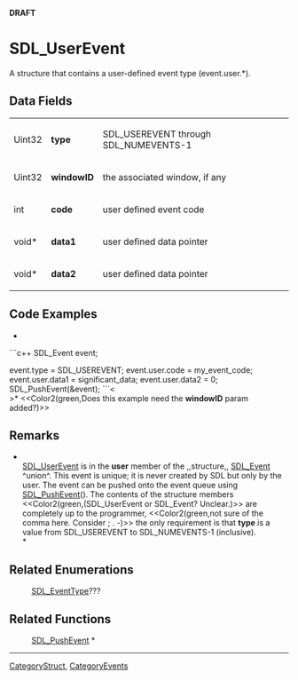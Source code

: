 <!-- pragma section-numbers off -->
<!-- pragma disable-camelcase -->
'''DRAFT'''

= SDL_UserEvent =
A structure that contains a user-defined event type (event.user.*).


== Data Fields ==
{|
|Uint32
|'''type'''
|SDL_USEREVENT through SDL_NUMEVENTS-1
|-
|Uint32
|'''windowID'''
|the associated window, if any
|-
|int
|'''code'''
|user defined event code
|-
|void*
|'''data1'''
|user defined data pointer
|-
|void*
|'''data2'''
|user defined data pointer
|}

== Code Examples ==
*<br/>
```c++
SDL_Event event;

event.type = SDL_USEREVENT;
event.user.code = my_event_code;
event.user.data1 = significant_data;
event.user.data2 = 0;
SDL_PushEvent(&event);
```<<BR>>*
<<Color2(green,Does this example need the '''windowID''' param added?)>>

== Remarks ==
*<br/>[[SDL_UserEvent]] is in the '''user''' member of the ,,structure,, [[SDL_Event]] ^union^. This event is unique; it is never created by SDL but only by the user. The event can be pushed onto the event queue using [[SDL_PushEvent]](). The contents of the structure members <<Color2(green,(SDL_UserEvent or SDL_Event?  Unclear.)>> are completely up to the programmer, <<Color2(green,not sure of the comma here. Consider ; . -)>> the only requirement is that '''type''' is a value from SDL_USEREVENT to SDL_NUMEVENTS-1 (inclusive). <br/>*

== Related Enumerations ==
:[[SDL_EventType]]???

== Related Functions ==
:[[SDL_PushEvent]] *

----
[[CategoryStruct]], [[CategoryEvents]]
